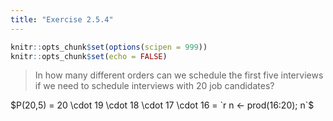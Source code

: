 ```yaml
---
title: "Exercise 2.5.4"
---
```


```r
knitr::opts_chunk$set(options(scipen = 999))
knitr::opts_chunk$set(echo = FALSE)
```

> In how many different orders can we schedule the first five interviews if we need to
schedule interviews with 20 job candidates?

$P(20,5) = 20 \cdot 19 \cdot 18 \cdot 17 \cdot 16 = `r n <- prod(16:20); n`$